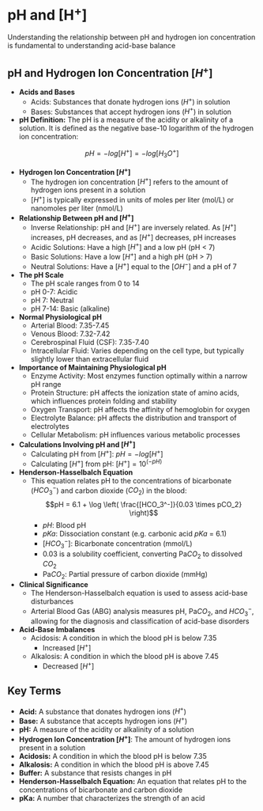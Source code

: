 # pH and [H<sup>+</sup>] {-}

Understanding the relationship between pH and hydrogen ion concentration is fundamental to understanding acid-base balance

## **pH and Hydrogen Ion Concentration [$H^+$]** {-}

*   **Acids and Bases**
    *   Acids: Substances that donate hydrogen ions ($H^+$) in solution
    *   Bases: Substances that accept hydrogen ions ($H^+$) in solution
*   **pH Definition:** The pH is a measure of the acidity or alkalinity of a solution. It is defined as the negative base-10 logarithm of the hydrogen ion concentration:

$$pH = -log [H^+] = -log [H_3O^+]$$

*   **Hydrogen Ion Concentration [$H^+$]**
    *   The hydrogen ion concentration [$H^+$] refers to the amount of hydrogen ions present in a solution
    *   [$H^+$] is typically expressed in units of moles per liter (mol/L) or nanomoles per liter (nmol/L)
*   **Relationship Between pH and [$H^+$]**
    *   Inverse Relationship: pH and [$H^+$] are inversely related. As [$H^+$] increases, pH decreases, and as [$H^+$] decreases, pH increases
    *   Acidic Solutions: Have a high [$H^+$] and a low pH (pH < 7)
    *   Basic Solutions: Have a low [$H^+$] and a high pH (pH > 7)
    *   Neutral Solutions: Have a [$H^+$] equal to the [$OH^-$] and a pH of 7
*   **The pH Scale**
    *   The pH scale ranges from 0 to 14
    *   pH 0-7: Acidic
    *   pH 7: Neutral
    *   pH 7-14: Basic (alkaline)
*   **Normal Physiological pH**
    *   Arterial Blood: 7.35-7.45
    *   Venous Blood: 7.32-7.42
    *   Cerebrospinal Fluid (CSF): 7.35-7.40
    *   Intracellular Fluid: Varies depending on the cell type, but typically slightly lower than extracellular fluid
*   **Importance of Maintaining Physiological pH**
    *   Enzyme Activity: Most enzymes function optimally within a narrow pH range
    *   Protein Structure: pH affects the ionization state of amino acids, which influences protein folding and stability
    *   Oxygen Transport: pH affects the affinity of hemoglobin for oxygen
    *   Electrolyte Balance: pH affects the distribution and transport of electrolytes
    *   Cellular Metabolism: pH influences various metabolic processes
*   **Calculations Involving pH and [$H^+$]**
    *   Calculating pH from [$H^+$]: $pH = -log[H^+]$
    *   Calculating [$H^+$] from pH: $[H^+] = 10^{(-pH)}$

*   **Henderson-Hasselbalch Equation**
    *   This equation relates pH to the concentrations of bicarbonate ($HCO_3^-$) and carbon dioxide ($CO_2$) in the blood:
$$pH = 6.1 + \log \left( \frac{[HCO_3^-]}{0.03 \times pCO_2} \right)$$
        *   $pH$: Blood pH
        *   $pKa$: Dissociation constant (e.g. carbonic acid $pKa$ = 6.1)
        *   \[$HCO_3^-$]: Bicarbonate concentration (mmol/L)
        *   0.03 is a solubility coefficient, converting Pa$CO_2$ to dissolved $CO_2$
        *   Pa$CO_2$: Partial pressure of carbon dioxide (mmHg)
*   **Clinical Significance**
    *   The Henderson-Hasselbalch equation is used to assess acid-base disturbances
    *   Arterial Blood Gas (ABG) analysis measures pH, Pa$CO_2$, and $HCO_3^-$, allowing for the diagnosis and classification of acid-base disorders
*   **Acid-Base Imbalances**
    *   Acidosis: A condition in which the blood pH is below 7.35
        *   Increased [$H^+$]
    *   Alkalosis: A condition in which the blood pH is above 7.45
        *   Decreased [$H^+$]

## **Key Terms** {-}

*   **Acid:** A substance that donates hydrogen ions ($H^+$)
*   **Base:** A substance that accepts hydrogen ions ($H^+$)
*   **pH:** A measure of the acidity or alkalinity of a solution
*   **Hydrogen Ion Concentration [$H^+$]**: The amount of hydrogen ions present in a solution
*   **Acidosis:** A condition in which the blood pH is below 7.35
*   **Alkalosis:** A condition in which the blood pH is above 7.45
*   **Buffer:** A substance that resists changes in pH
*   **Henderson-Hasselbalch Equation:** An equation that relates pH to the concentrations of bicarbonate and carbon dioxide
*   **pKa:** A number that characterizes the strength of an acid
